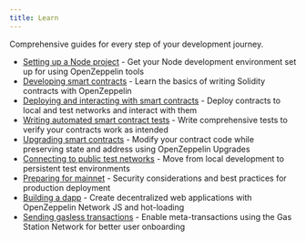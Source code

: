 ```yaml
---
title: Learn
---
```


Comprehensive guides for every step of your development journey.

* [Setting up a Node project](setting-up-a-node-project.mdx) - Get your Node development environment set up for using OpenZeppelin tools
* [Developing smart contracts](developing-smart-contracts.mdx) - Learn the basics of writing Solidity contracts with OpenZeppelin
* [Deploying and interacting with smart contracts](deploying-and-interacting.mdx) - Deploy contracts to local and test networks and interact with them
* [Writing automated smart contract tests](writing-automated-tests.mdx) - Write comprehensive tests to verify your contracts work as intended
* [Upgrading smart contracts](upgrading-smart-contracts.mdx) - Modify your contract code while preserving state and address using OpenZeppelin Upgrades
* [Connecting to public test networks](connecting-to-public-test-networks.mdx) - Move from local development to persistent test environments
* [Preparing for mainnet](preparing-for-mainnet.mdx) - Security considerations and best practices for production deployment
* [Building a dapp](building-a-dapp.mdx) - Create decentralized web applications with OpenZeppelin Network JS and hot-loading
* [Sending gasless transactions](sending-gasless-transactions.mdx) - Enable meta-transactions using the Gas Station Network for better user onboarding
